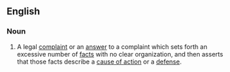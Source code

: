 ==English==

===Noun===
{{en-noun|head=[[shotgun]] [[pleading]]}}
# {{lb|en|legal}} A legal [[complaint]] or an [[answer]] to a complaint which sets forth an excessive number of [[fact]]s with no clear organization, and then asserts that those facts describe a [[cause of action]] or a [[defense]].